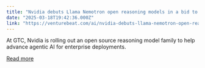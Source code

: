 ```yaml
---
title: "Nvidia debuts Llama Nemotron open reasoning models in a bid to advance agentic AI"
date: "2025-03-18T19:42:36.000Z"
link: "https://venturebeat.com/ai/nvidia-debuts-llama-nemotron-open-reasoning-models-in-a-bid-to-advance-agentic-ai/"
---
```


At GTC, Nvidia is rolling out an open source reasoning model family to help advance agentic AI for enterprise deployments.

[Read more](https://venturebeat.com/ai/nvidia-debuts-llama-nemotron-open-reasoning-models-in-a-bid-to-advance-agentic-ai/)
